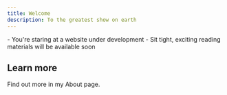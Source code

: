 ```yaml
---
title: Welcome
description: To the greatest show on earth
---
```

<Note title="Hi there!" type="success">
  - You're staring at a website under development
  - Sit tight, exciting reading materials will be available soon
</Note>


## Learn more

Find out more in my About page.
